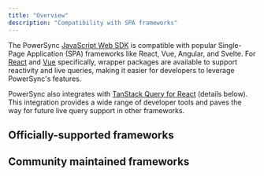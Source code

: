 ```yaml
---
title: "Overview"
description: "Compatibility with SPA frameworks"
---
```


The PowerSync [JavaScript Web SDK](../javascript-web) is compatible with popular Single-Page Application (SPA) frameworks like React, Vue, Angular, and Svelte. For [React](#react-hooks) and [Vue](#vue-composables) specifically, wrapper packages are available to support reactivity and live queries, making it easier for developers to leverage PowerSync's features.

PowerSync also integrates with [TanStack Query for React](#tanstack-query) (details below). This integration provides a wide range of developer tools and paves the way for future live query support in other frameworks.

## Officially-supported frameworks

<CardGroup cols={2}>
<Card title="React/React Native" icon='react' color='#61DBFB' href='react-hooks' horizontal />
<Card title="Tanstack Query for React" icon='react' href='tanstack-query' horizontal />
<Card title="Vue Composables" icon='vuejs' color='#42B883' href='vue-composables' horizontal />
</CardGroup>

## Community maintained frameworks

<CardGroup cols={2}>
<Card title="SolidJS" icon='github' color='white' href='https://github.com/aboviq/powersync-solid' horizontal />
</CardGroup>
